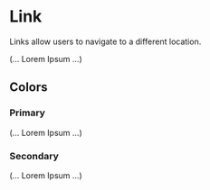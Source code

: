 
<!-- This tells Storybook where to add this content -->
<!-- Here we want it along with our link component -->
<Meta title="Components/Link/Documentation" />

<style>{`
  #colors {
    margin: 20px 0px;
    `}
`}</style>

# Link

Links allow users to navigate to a different location.

(... Lorem Ipsum ...)

## Colors

### Primary

(... Lorem Ipsum ...)

### Secondary

(... Lorem Ipsum ...)